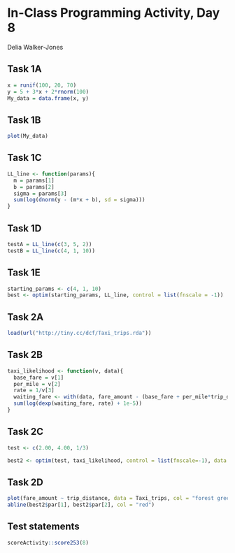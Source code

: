 # In-Class Programming Activity, Day 8

Delia Walker-Jones

## Task 1A
```r
x = runif(100, 20, 70)
y = 5 + 3*x + 2*rnorm(100)
My_data = data.frame(x, y)
```

## Task 1B
```r
plot(My_data)
```

## Task 1C
```r
LL_line <- function(params){
  m = params[1]
  b = params[2]
  sigma = params[3]
  sum(log(dnorm(y - (m*x + b), sd = sigma)))
}
```

## Task 1D
```r
testA = LL_line(c(3, 5, 2))
testB = LL_line(c(4, 1, 10))
```

## Task 1E
```r
starting_params <- c(4, 1, 10)
best <- optim(starting_params, LL_line, control = list(fnscale = -1))
```

## Task 2A
```r
load(url("http://tiny.cc/dcf/Taxi_trips.rda"))
```

## Task 2B
```r
taxi_likelihood <- function(v, data){
  base_fare = v[1]
  per_mile = v[2]
  rate = 1/v[3]
  waiting_fare <- with(data, fare_amount - (base_fare + per_mile*trip_distance))
  sum(log(dexp(waiting_fare, rate) + 1e-5))
}
```

## Task 2C
```r
test <- c(2.00, 4.00, 1/3)

best2 <- optim(test, taxi_likelihood, control = list(fnscale=-1), data = Taxi_trips)
```

## Task 2D
```r
plot(fare_amount ~ trip_distance, data = Taxi_trips, col = "forest green" )
abline(best2$par[1], best2$par[2], col = "red")
```











## Test statements

```r
scoreActivity::score253(8)
```